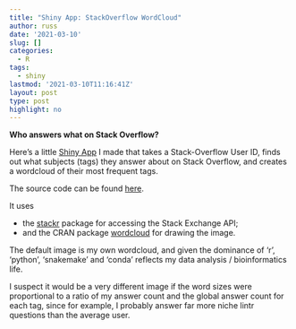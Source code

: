 ```yaml
---
title: "Shiny App: StackOverflow WordCloud"
author: russ
date: '2021-03-10'
slug: []
categories:
  - R
tags:
  - shiny
lastmod: '2021-03-10T11:16:41Z'
layout: post
type: post
highlight: no
---
```


**Who answers what on Stack Overflow?**

Here's a little [Shiny App](https://russ-hyde.shinyapps.io/stackover-wordcloud/)
I made that takes a Stack-Overflow User ID, finds out what subjects (tags) they
answer about on Stack Overflow, and creates a wordcloud of their most frequent
tags.

The source code can be found [here](https://github.com/russHyde/stackover-wordcloud).

It uses

- the [stackr](https://github.com/dgrtwo/stackr) package for accessing the Stack Exchange API;
- and the CRAN package
[wordcloud](https://cran.r-project.org/web/packages/wordcloud/index.html) for drawing the image.

The default image is my own wordcloud, and given the dominance of 'r', 'python',
'snakemake' and 'conda' reflects my data analysis / bioinformatics life.

I suspect it would be a very different image if the word sizes were proportional
to a ratio of my answer count and the global answer count for each tag, since
for example, I probably answer far more niche lintr questions than the average
user.